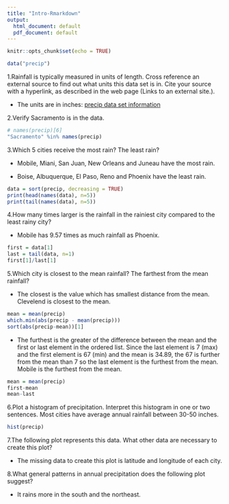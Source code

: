 ```yaml
---
title: "Intro-Rmarkdown"
output:
  html_document: default
  pdf_document: default
---
```



```r
knitr::opts_chunk$set(echo = TRUE)
```

```r
data("precip")
```


1.Rainfall is typically measured in units of length. Cross reference an external source to find out what units this data set is in. Cite your source with a hyperlink, as described in the web page (Links to an external site.).

  - The units are in inches: [precip data set information](https://stat.ethz.ch/R-manual/R-patched/library/datasets/html/precip.html)

2.Verify Sacramento is in the data.
```r
# names(precip)[6]
"Sacramento" %in% names(precip)
```

3.Which 5 cities receive the most rain? The least rain?

  - Mobile, Miani, San Juan, New Orleans and Juneau have the most rain.
  
  - Boise, Albuquerque, El Paso, Reno and Phoenix have the least rain. 
```r
data = sort(precip, decreasing = TRUE)
print(head(names(data), n=5))
print(tail(names(data), n=5))
```

4.How many times larger is the rainfall in the rainiest city compared to the least rainy city?

  - Mobile has 9.57 times as much rainfall as Phoenix.
```r
first = data[1]
last = tail(data, n=1)
first[1]/last[1]
```

5.Which city is closest to the mean rainfall? The farthest from the mean rainfall?

  - The closest is the value which has smallest distance from the mean. Clevelend is closest to the mean. 
```r
mean = mean(precip)
which.min(abs(precip - mean(precip)))
sort(abs(precip-mean))[1]
```
  

  - The  furthest is the greater of the difference between the mean and the first or  last element in the ordered list. Since the last element is 7 (max) and the first  element is 67  (min) and the mean is 34.89, the 67 is further from the mean than 7 so the last element is the furthest from the mean. Mobile is the furthest from the mean. 

```r
mean = mean(precip)
first-mean
mean-last

```

6.Plot a histogram of precipitation. Interpret this histogram in one or two sentences.
Most cities have average annual rainfall between 30-50 inches.
```r
hist(precip)
```

7.The following plot represents this data. What other data are necessary to create this plot?

  - The missing data to create this plot is latitude and longitude of each city.

8.What general patterns in annual precipitation does the following plot suggest?

  - It rains more in the south and the northeast. 





